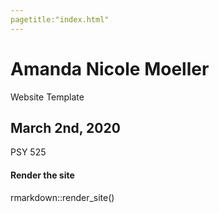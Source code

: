 ```yaml
---
pagetitle:"index.html"
---
```


# Amanda Nicole Moeller

Website Template

## March 2nd, 2020

PSY 525












#### Render the site
rmarkdown::render_site()

